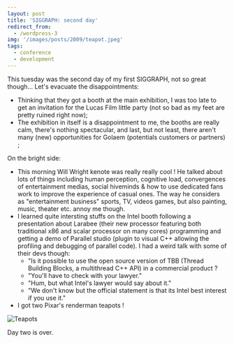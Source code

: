 ```yaml
---
layout: post
title: 'SIGGRAPH: second day'
redirect_from:
  - /wordpress-3
img: '/images/posts/2009/teapot.jpeg'
tags:
  - conference
  - development
---
```


This tuesday was the second day of my first SIGGRAPH, not so great though...
Let's evacuate the disappointments:

- Thinking that they got a booth at the main exhibition, I was too late to get
  an invitation for the Lucas Film little party (not so bad as my feet are
  pretty ruined right now);
- The exhibition in itself is a disappointment to me, the booths are really
  calm, there's nothing spectacular, and last, but not least, there aren't many
  (new) opportunities for Golaem (potentials customers or partners) ;

On the bright side:

- This morning Will Wright kenote was really really cool ! He talked about lots
  of things including human perception, cognitive load, convergences of
  entertainment medias, social hiveminds & how to use dedicated fans work to
  improve the experience of casual ones. The way he considers as "entertainment
  business" sports, TV, videos games, but also painting, music, theater etc.
  annoy me though.
- I learned quite intersting stuffs on the Intel booth following a presentation
  about Larabee (their new processor featuring both traditional x86 and scalar
  processor on many cores) programming and getting a demo of Parallel studio
  (plugin to visual C++ allowing the profiling and debugging of parallel code).
  I had a weird talk with some of their devs though:
  - "Is it possible to use the open source version of TBB (Thread Building
    Blocks, a multithread C++ API) in a commercial product ?
  - "You'll have to check with your lawyer."
  - "Hum, but what Intel's lawyer would say about it."
  - "We don't know but the official statement is that its Intel best interest if
    you use it."
- I got two Pixar's renderman teapots !

![Teapots](/images/posts/2009/teapot.jpeg)

Day two is over.
